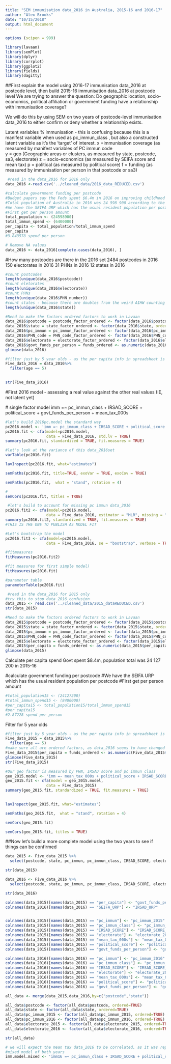 ```yaml
---
title: "SEM immunisation data_2016 in Australia, 2015-16 and 2016-17"
author: "Alex Brooks"
date: "10/15/2018"
output: html_document
---
```


```r
options (scipen = 999)

library(lavaan)
library(semPlot)
library(dplyr)
library(corrplot)
library(ggplot2)
library(fields)
library(dagitty)
```
 
##First explain the model using 2016-17 immunisation data_2016 at postcode level, then build 2015-16 immunisation data_2016 at postcode level
We are trying to answer the question: Do geographic location, socio-economics, political affiliation or government funding have a relationship with immunisation coverage?

We will do this by using SEM on two years of postcode-level immunisation data_2016 to either confirm or deny whether a relationship exists.

Latent variables
% immunisation - this is confusing because this is a manifest variable when used as pc_immun_class , but also a constructed latent variable as it's the 'target' of interest. 
x =immunisation coverage (as measured by manifest variables of PC immun code   
y = geo (Geographic areas or clusters, as measured by state, postcode, sa3, electorate)
z = socio-economics (as measured by SEIFA score and mean tax)
p = political  (as measured by political score)
f = funding (as measured by immunisation per person in that postcode or sa3)
```r
 #read in the data_2016 for 2016 only
data_2016 <-read.csv('../cleaned_data/2016_data_REDUCED.csv')
```


```r
#calculate government funding per postcode
#Budget papers say the Feds spent $6.4m in 2016 on improving childhood immunisation rates
#Total population of Australia in 2016 was 24 598 900 according to the ABS
#We have the SEIFA URP which has the usual resident population per postcode
#First get per person amount
total_population <- (24598900)
total_immun_spend <- (6400000)
per_capita <- total_population/total_immun_spend
per_capita
#3.843578 spend per person

```
```r
# Remove NA values
data_2016 <- data_2016[complete.cases(data_2016), ]

```
#How many postcodes are there in the 2016 set
2484 postcodes in 2016
150 electorates in 2016
31 PHNs in 2016
12 states in 2016
```r
#count postcodes
length(unique(data_2016$postcode))
#count eletorates
length(unique(data_2016$electorate))
#count PHNs
length(unique(data_2016$PHN_number))
#count states - because there are doubles from the weird AIHW counting
length(unique(data_2016$state))
```

```r
#Need to make the factors ordered factors to work in Lavaan
data_2016$postcode = postcode_factor_ordered <- factor(data_2016$postcode, ordered = TRUE)
data_2016$state = state_factor_ordered <- factor(data_2016$state, ordered = TRUE)
data_2016$pc_immun = pc_immun_factor_ordered <- factor(data_2016$pc_immun, ordered = TRUE)
data_2016$PHN_code = PHN_code_factor_ordered <- factor(data_2016$PHN_code, ordered = TRUE)
data_2016$electorate = electorate_factor_ordered <- factor(data_2016$electorate, ordered = TRUE)
data_2016$govt_funds_per_person = funds_ordered <- as.numeric(data_2016$govt_funds_per_person)
glimpse(data_2016)
```


```r
#filter just by 5 year olds - as the per capita info in spreadsheet is duplicating by age group
Five_data_2016 = data_2016%>%
  filter(age == 5) 

  
str(Five_data_2016)
```



#First 2016 model - assessing a real value against the other real values (IE, not latent yet)

  # single factor model
    imm =~ pc_immun_class + IRSAD_SCORE + political_score + govt_funds_per_person + mean_tax_000s
    

```r
#let's build 2016pc.model the standard way
pc2016.model <- 'imm =~ pc_immun_class + IRSAD_SCORE + political_score + govt_funds_per_person + mean_tax_000s'
pc2016.fit <- cfa(model=pc2016.model,
                  data = Five_data_2016, std.lv = TRUE)
summary(pc2016.fit, standardized = TRUE, fit.measures = TRUE)
```
```r
#let's look at the variance of this data_2016set
varTable(pc2016.fit)
```

```r
lavInspect(pc2016.fit, what="estimates")
```

```r

semPaths(pc2016.fit, title=TRUE, exoVar = TRUE, exoCov = TRUE)
```

```r
semPaths(pc2016.fit,  what = "stand", rotation = 4)
```

```r
#
semCors(pc2016.fit, titles = TRUE)
```

```r
 #let's build to account for missing pc immun data_2016
pc2016.fit2 <- cfa(model=pc2016.model,
                  data = Five_data_2016, estimator = "MLR", missing = "ml")
summary(pc2016.fit2, standardized = TRUE, fit.measures = TRUE)
#THIS IS THE ONE TO PUBLISH AS MODEL FIT
```

```r
#Let's bootstrap the model
pc2016.fit3 <- cfa(model=pc2016.model,
                  data = Five_data_2016, se = "bootstrap", verbose = TRUE, bootstrap = 1000)

```

```r
#fitmeasures
fitMeasures(pc2016.fit2)
```

```r
#fit measures for first simple model)
fitMeasures(pc2016.fit)
```

```r
#parameter table
parameterTable(pc2016.fit)
```

```r
 #read in the data_2016 for 2015 only
#try this to stop data_2016 confusion
data_2015 <- read.csv('../cleaned_data/2015_dataREDUCED.csv')
str(data_2015)
```
```r
#Need to make the factors ordered factors to work in Lavaan
data_2015$postcode = postcode_factor_ordered <- factor(data_2015$postcode, ordered = TRUE)
data_2015$state = state_factor_ordered <- factor(data_2015$state, ordered = TRUE)
data_2015$pc_immun = pc_immun_factor_ordered <- factor(data_2015$pc_immun, ordered = TRUE)
data_2015$PHN_code = PHN_code_factor_ordered <- factor(data_2015$PHN_code, ordered = TRUE)
data_2015$electorate = electorate_factor_ordered <- factor(data_2015$electorate, ordered = TRUE)
data_2015$per_capita = funds_ordered <- as.numeric(data_2015$per_capita)
glimpse(data_2015)
```

 
 Calculate per capita spend 
 Govt spent $8.4m, population total was 24 127 200 in 2015-16

#calculate government funding per postcode
 #We have the SEIFA URP which has the usual resident population per postcode
#First get per person amount
```r
#total_population15 <- (24127200)
#total_immun_spend15 <- (8400000)
#per_capita15 <- total_population15/total_immun_spend15
#per_capita15
#2.87228 spend per person
```

Filter for 5 year olds
```r
#filter just by 5 year olds - as the per capita info in spreadsheet is duplicating by age group
Five_data_2015 = data_2015%>%
  filter(age == 5) 
#make sure all are ordered factors, as data_2016 seems to have changed from previous str
Five_data_2015$per_capita = funds_ordered <- as.numeric(Five_data_2015$per_capita)
glimpse(Five_data_2015)
str(Five_data_2015)
```

```r
#Our geo factor is measured by PHN, IRSAD score and pc immun class
geo_2015.model <- 'imm =~ mean_tax_000s + political_score + IRSAD_SCORE + per_capita + pc_immun_class'
geo_2015.fit <- cfa(model = geo_2015.model,
                  data = Five_data_2015)
summary(geo_2015.fit, standardized = TRUE, fit.measures = TRUE)
  
```


```r
lavInspect(geo_2015.fit, what="estimates")
```

```r
semPaths(geo_2015.fit,  what = "stand", rotation = 4)
```

```r
semCors(geo_2015.fit)
```


```r
semCors(geo_2015.fit, titles = TRUE)
```

##Now let's build a more complete model using the two years to see if things can be confirmed
```r
data_2015 <- Five_data_2015 %>%
  select(postcode, state, pc_immun, pc_immun_class, IRSAD_SCORE, electorate, mean_tax_000s, political_score, per_capita)

str(data_2015)
```

```r
data_2016 <- Five_data_2016 %>%
  select(postcode, state, pc_immun, pc_immun_class, IRSAD_SCORE, electorate, mean_tax_000s, political_score, govt_funds_per_person)

str(data_2016)
```

```r
colnames(data_2015)[names(data_2015) == "per_capita"] <- "govt_funds_per_person"
colnames(data_2016)[names(data_2016) == "SEIFA_URP"] <- "IRSAD_URP"


colnames(data_2015)[names(data_2015) == "pc_immun"] <- "pc_immun_2015"
colnames(data_2015)[names(data_2015) == "pc_immun_class"] <- "pc_immun_class_2015"
colnames(data_2015)[names(data_2015) == "IRSAD_SCORE"] <- "IRSAD_SCORE_2015"
colnames(data_2015)[names(data_2015) == "electorate"] <- "electorate_2015"
colnames(data_2015)[names(data_2015) == "mean_tax_000s"] <- "mean_tax_000s_2015"
colnames(data_2015)[names(data_2015) == "political_score"] <- "political_score_2015"
colnames(data_2015)[names(data_2015) == "govt_funds_per_person"] <- "govt_funds_per_person_2015"

colnames(data_2016)[names(data_2016) == "pc_immun"] <- "pc_immun_2016"
colnames(data_2016)[names(data_2016) == "pc_immun_class"] <- "pc_immun_class_2016"
colnames(data_2016)[names(data_2016) == "IRSAD_SCORE"] <- "IRSAD_SCORE_2016"
colnames(data_2016)[names(data_2016) == "electorate"] <- "electorate_2016"
colnames(data_2016)[names(data_2016) == "mean_tax_000s"] <- "mean_tax_000s_2016"
colnames(data_2016)[names(data_2016) == "political_score"] <- "political_score_2016"
colnames(data_2016)[names(data_2016) == "govt_funds_per_person"] <- "govt_funds_per_person_2016"

all_data <- merge(data_2015,data_2016,by=c("postcode","state"))

all_data$postcode <- factor(all_data$postcode, ordered=TRUE)
all_data$state <- factor(all_data$state, ordered=TRUE)
all_data$pc_immun_2015 <- factor(all_data$pc_immun_2015, ordered=TRUE)
all_data$pc_immun_2016 <- factor(all_data$pc_immun_2016, ordered=TRUE)
all_data$electorate_2015 <- factor(all_data$electorate_2015, ordered=TRUE)
all_data$electorate_2016 <- factor(all_data$electorate_2016, ordered=TRUE)

str(all_data)

```

```r
# we will expect the mean tax data_2016 to be correlated, as it was repeated across the years due to lack of availability in 2016
#mixed model of both years
imm.model.mixed <- 'imm16 =~ pc_immun_class + IRSAD_SCORE + political_score + govt_funds_per_person + mean_tax_000s
```

